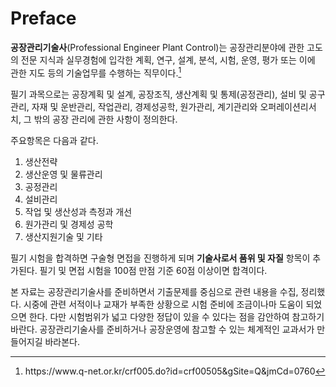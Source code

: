 # Preface {.unnumbered}

**공장관리기술사**(Professional Engineer Plant Control)는 공장관리분야에 관한 고도의 전문 지식과 실무경험에 입각한 계획, 연구, 설계, 분석, 시험, 운영, 평가 또는 이에 관한 지도 등의 기술업무를 수행하는 직무이다.[^index-1]

[^index-1]: https://www.q-net.or.kr/crf005.do?id=crf00505&gSite=Q&jmCd=0760

필기 과목으로는 공장계획 및 설계, 공장조직, 생산계획 및 통제(공정관리), 설비 및 공구관리, 자재 및 운반관리, 작업관리, 경제성공학, 원가관리, 계기관리와 오퍼레이션리서치, 그 밖의 공장 관리에 관한 사항이 정의한다.

주요항목은 다음과 같다.

1.  생산전략
2.  생산운영 및 물류관리
3.  공정관리
4.  설비관리
5.  작업 및 생산성과 측정과 개선
6.  원가관리 및 경제성 공학
7.  생산지원기술 및 기타

필기 시험을 합격하면 구술형 면접을 진행하게 되며 **기술사로서 품위 및 자질** 항목이 추가된다. 필기 및 면접 시험을 100점 만점 기준 60점 이상이면 합격이다.

본 자료는 공장관리기술사를 준비하면서 기출문제를 중심으로 관련 내용을 수집, 정리했다. 시중에 관련 서적이나 교재가 부족한 상황으로 시험 준비에 조금이나마 도움이 되었으면 한다. 다만 시험범위가 넓고 다양한 정답이 있을 수 있다는 점을 감안하여 참고하기 바란다. 공장관리기술사를 준비하거나 공장운영에 참고할 수 있는 체계적인 교과서가 만들어지길 바라본다.


